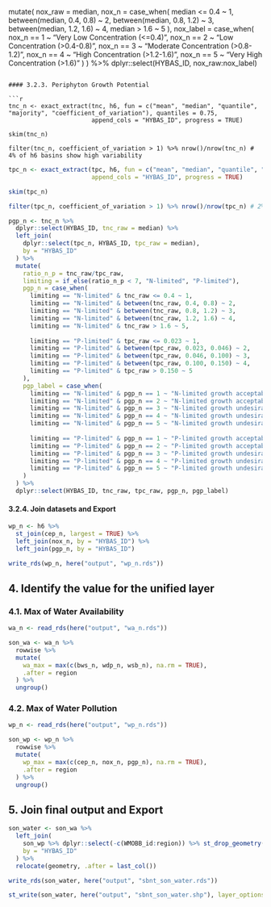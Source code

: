   mutate(
    nox_raw = median,
    nox_n = case_when(
      median <= 0.4 ~ 1,
      between(median, 0.4, 0.8) ~ 2,
      between(median, 0.8, 1.2) ~ 3,
      between(median, 1.2, 1.6) ~ 4,
      median > 1.6 ~ 5
    ),
    nox_label = case_when(
      nox_n == 1 ~ "Very Low Concentration (<=0.4)",
      nox_n == 2 ~ "Low Concentration (>0.4-0.8)",
      nox_n == 3 ~ "Moderate Concentration (>0.8-1.2)",
      nox_n == 4 ~ "High Concentration (>1.2-1.6)",
      nox_n == 5 ~ "Very High Concentration (>1.6)"
    )
  ) %>%
  dplyr::select(HYBAS_ID, nox_raw:nox_label)
```

#### 3.2.3. Periphyton Growth Potential

```r
tnc_n <- exact_extract(tnc, h6, fun = c("mean", "median", "quantile", "majority", "coefficient_of_variation"), quantiles = 0.75,
                       append_cols = "HYBAS_ID", progress = TRUE)

skim(tnc_n)

filter(tnc_n, coefficient_of_variation > 1) %>% nrow()/nrow(tnc_n) # 4% of h6 basins show high variability
```

```r
tpc_n <- exact_extract(tpc, h6, fun = c("mean", "median", "quantile", "majority", "coefficient_of_variation"), quantiles = 0.75,
                       append_cols = "HYBAS_ID", progress = TRUE)

skim(tpc_n)

filter(tpc_n, coefficient_of_variation > 1) %>% nrow()/nrow(tpc_n) # 2% of h6 basins show high variability
```

```r
pgp_n <- tnc_n %>%
  dplyr::select(HYBAS_ID, tnc_raw = median) %>%
  left_join(
    dplyr::select(tpc_n, HYBAS_ID, tpc_raw = median),
    by = "HYBAS_ID" 
  ) %>%
  mutate(
    ratio_n_p = tnc_raw/tpc_raw,
    limiting = if_else(ratio_n_p < 7, "N-limited", "P-limited"),
    pgp_n = case_when(
      limiting == "N-limited" & tnc_raw <= 0.4 ~ 1,
      limiting == "N-limited" & between(tnc_raw, 0.4, 0.8) ~ 2,
      limiting == "N-limited" & between(tnc_raw, 0.8, 1.2) ~ 3,
      limiting == "N-limited" & between(tnc_raw, 1.2, 1.6) ~ 4,
      limiting == "N-limited" & tnc_raw > 1.6 ~ 5,
      
      limiting == "P-limited" & tpc_raw <= 0.023 ~ 1,
      limiting == "P-limited" & between(tpc_raw, 0.023, 0.046) ~ 2,
      limiting == "P-limited" & between(tpc_raw, 0.046, 0.100) ~ 3,
      limiting == "P-limited" & between(tpc_raw, 0.100, 0.150) ~ 4,
      limiting == "P-limited" & tpc_raw > 0.150 ~ 5
    ),
    pgp_label = case_when(
      limiting == "N-limited" & pgp_n == 1 ~ "N-limited growth acceptable",
      limiting == "N-limited" & pgp_n == 2 ~ "N-limited growth acceptable",
      limiting == "N-limited" & pgp_n == 3 ~ "N-limited growth undesirable",
      limiting == "N-limited" & pgp_n == 4 ~ "N-limited growth undesirable",
      limiting == "N-limited" & pgp_n == 5 ~ "N-limited growth undesirable",
      
      limiting == "P-limited" & pgp_n == 1 ~ "P-limited growth acceptable",
      limiting == "P-limited" & pgp_n == 2 ~ "P-limited growth acceptable",
      limiting == "P-limited" & pgp_n == 3 ~ "P-limited growth undesirable",
      limiting == "P-limited" & pgp_n == 4 ~ "P-limited growth undesirable",
      limiting == "P-limited" & pgp_n == 5 ~ "P-limited growth undesirable"
    )
  ) %>%
  dplyr::select(HYBAS_ID, tnc_raw, tpc_raw, pgp_n, pgp_label)
```

#### 3.2.4. Join datasets and Export

```r
wp_n <- h6 %>%
  st_join(cep_n, largest = TRUE) %>%
  left_join(nox_n, by = "HYBAS_ID") %>%
  left_join(pgp_n, by = "HYBAS_ID")
```

```r
write_rds(wp_n, here("output", "wp_n.rds"))
```

## 4. Identify the value for the unified layer

### 4.1. Max of Water Availability

```r
wa_n <- read_rds(here("output", "wa_n.rds"))
```

```r
son_wa <- wa_n %>%
  rowwise %>%
  mutate(
    wa_max = max(c(bws_n, wdp_n, wsb_n), na.rm = TRUE),
    .after = region
  ) %>%
  ungroup()
```

### 4.2. Max of Water Pollution

```r
wp_n <- read_rds(here("output", "wp_n.rds"))
```

```r
son_wp <- wp_n %>%
  rowwise %>%
  mutate(
    wp_max = max(c(cep_n, nox_n, pgp_n), na.rm = TRUE),
    .after = region
  ) %>%
  ungroup()
```

## 5. Join final output and Export

```r
son_water <- son_wa %>%
  left_join(
    son_wp %>% dplyr::select(-c(WMOBB_id:region)) %>% st_drop_geometry(),
    by = "HYBAS_ID"
  ) %>%
  relocate(geometry, .after = last_col())
```

```r
write_rds(son_water, here("output", "sbnt_son_water.rds"))
```

```r
st_write(son_water, here("output", "sbnt_son_water.shp"), layer_options = "ENCODING=UTF-8", delete_layer = TRUE)
```
